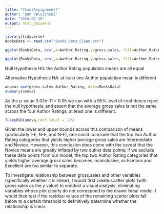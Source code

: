 ```yaml
---
title: "ClassAssignment4"
author: "Ben Pelczynski"
date: "2024-07-19"
output: html_document
---
```


```r
library(tidyverse)
BooksData <- read.csv("Books_Data_Clean.csv")
```

```r
ggplot(BooksData, aes(,x=Author_Rating,y=gross.sales, fill=Author_Rating)) + geom_boxplot()
```
```r
ggplot(BooksData, aes(,x=Author_Rating,y=gross.sales, fill=Author_Rating)) + geom_boxplot()+ ylim(0,4000)
```

Null Hypothesis H0: the Author Rating population means are all equal

Alternative Hypothesis HA: at least one Author population mean is different
```r
anova<-aov(gross.sales~Author_Rating, data=BooksData)
summary(anova)
```
As the p-value 3.03e-11 < 0.05 we can with a 95% level of confidence reject the null hypothesis, and assert that the average gross sales is not the same across the four Author Ratings; at least one is different.
```r
TukeyHSD(anova,conf.level = .95)
```
Given the lower and upper bounds across this comparison of means (particularly I-E, N-E, and N-F), one could conclude that the top two Author Rating categories that yields higher average gross sales are Intermediate and Novice. However, this conclusion does come with the caveat that the Novice means are greatly inflated by two outlier data points; if we exclude these data points from our model, the top two Author Rating categories that yields higher average gross sales becomes inconclusive, as Famous and Excellent are too similar to separate.

To investigate relationship between gross.sales and other variables (specifically whether it is linear), I would first create scatter plots (with gross.sales as the y value) to conduct a visual analysis, eliminating variables whose plot clearly do not correspond to the drawn linear model. I would then test if the residual values of the remaining scatter plots fall below to a certain threshold to definitively determine whether the relationship is linear.
